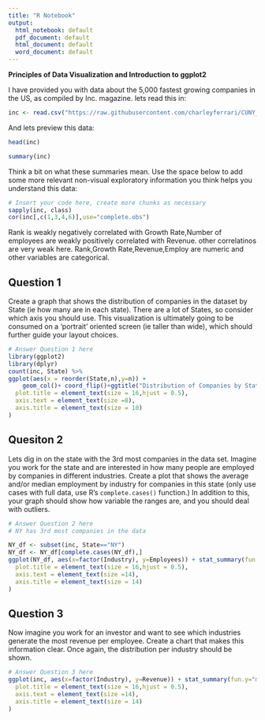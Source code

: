 ```yaml
---
title: "R Notebook"
output:
  html_notebook: default
  pdf_document: default
  html_document: default
  word_document: default
---
```


**Principles of Data Visualization and Introduction to ggplot2**

I have provided you with data about the 5,000 fastest growing companies in the US, as compiled by Inc. magazine. lets read this in:

```r

inc <- read.csv("https://raw.githubusercontent.com/charleyferrari/CUNY_DATA_608/master/module1/Data/inc5000_data.csv", header= TRUE)

```

And lets preview this data:

```r

head(inc)

```
```r

summary(inc)

```

Think a bit on what these summaries mean. Use the space below to add some more relevant non-visual exploratory information you think helps you understand this data:

```r

# Insert your code here, create more chunks as necessary
sapply(inc, class)
cor(inc[,c(1,3,4,6)],use="complete.obs")
```
Rank is weakly negatively correlated with Growth Rate,Number of employees are weakly positively correlated with Revenue. other correlatinos are very weak here.
Rank,Growth Rate,Revenue,Employ are numeric and other variables are categorical. 

## Question 1

Create a graph that shows the distribution of companies in the dataset by State (ie how many are in each state). There are a lot of States, so consider which axis you should use. This visualization is ultimately going to be consumed on a 'portrait' oriented screen (ie taller than wide), which should further guide your layout choices.

```r

# Answer Question 1 here
library(ggplot2)
library(dplyr)
count(inc, State) %>% 
ggplot(aes(x = reorder(State,n),y=n)) +
    geom_col()+ coord_flip()+ggtitle("Distribution of Companies by State")+xlab("State")+ylab("Number of Company")+theme_bw()+theme(
  plot.title = element_text(size = 16,hjust = 0.5),
  axis.text = element_text(size =8),
  axis.title = element_text(size = 10)
)
```

## Quesiton 2

Lets dig in on the state with the 3rd most companies in the data set. Imagine you work for the state and are interested in how many people are employed by companies in different industries. Create a plot that shows the average and/or median employment by industry for companies in this state (only use cases with full data, use R's `complete.cases()` function.) In addition to this, your graph should show how variable the ranges are, and you should deal with outliers.

```r

# Answer Question 2 here
# NY has 3rd most companies in the data

NY_df <- subset(inc, State=="NY")
NY_df <- NY_df[complete.cases(NY_df),]
ggplot(NY_df, aes(x=factor(Industry), y=Employees)) + stat_summary(fun.y="median", geom="bar")+coord_flip()+ggtitle("Median Employment by Industry")+xlab("Industry")+theme_bw()+theme(
  plot.title = element_text(size = 16,hjust = 0.5),
  axis.text = element_text(size =14),
  axis.title = element_text(size = 14)
)
```

## Question 3

Now imagine you work for an investor and want to see which industries generate the most revenue per employee. Create a chart that makes this information clear. Once again, the distribution per industry should be shown.

```r

# Answer Question 3 here
ggplot(inc, aes(x=factor(Industry), y=Revenue)) + stat_summary(fun.y="mean", geom="bar")+coord_flip()+ggtitle("Average Revenueby by Industry")+xlab("Industry")+theme_bw()+theme(
  plot.title = element_text(size = 16,hjust = 0.5),
  axis.text = element_text(size =14),
  axis.title = element_text(size = 14)
)
```


